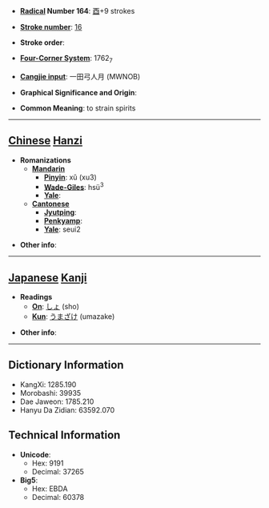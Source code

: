 * '''[[Wiktionary:Chinese radical index| Radical]] Number 164''': [[Wiktionary:Chinese radical index 酉|酉]]+9 strokes

* '''[[Wiktionary:Chinese total strokes index|Stroke number]]''': [[Wiktionary:Chinese total strokes index 16|16]]

* '''Stroke order''': 

* '''[[Wiktionary:Chinese four corner index|Four-Corner System]]''': 1762<sub>7</sub>

* '''[[Wiktionary:Chinese Cangjie index|Cangjie input]]''': 一田弓人月 (MWNOB)

* '''Graphical Significance and Origin''': 

* '''Common Meaning''': to strain spirits

----

== [[Chinese]] [[Hanzi]] ==

* '''Romanizations'''
** '''[[Mandarin]]'''
*** '''[[Pinyin]]''': xǔ (xu3)
*** '''[[Wade-Giles]]''': hsü<sup>3</sup>
*** '''[[Yale]]''': 
** '''[[Cantonese]]'''
*** '''[[Jyutping]]''':
*** '''[[Penkyamp]]''': 
*** '''[[Yale]]''': seui2

* '''Other info''': 

----

== [[Japanese]] [[Kanji]] ==

* '''Readings'''
** '''[[On]]''': [[しょ]] (sho)
** '''[[Kun]]''': [[うまざけ]] (umazake)

* '''Other info''':  

----

== Dictionary Information ==

* KangXi: 1285.190
* Morobashi: 39935
* Dae Jaweon: 1785.210
* Hanyu Da Zidian: 63592.070

== Technical Information ==

* '''Unicode''':
** Hex: 9191
** Decimal: 37265
* '''Big5''':
** Hex: EBDA
** Decimal: 60378